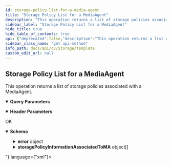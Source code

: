 ```yaml
---
id: storage-policy-list-for-a-media-agent
title: "Storage Policy List for a MediaAgent"
description: "This operation returns a list of storage policies associated with a MediaAgent."
sidebar_label: "Storage Policy List for a MediaAgent"
hide_title: true
hide_table_of_contents: true
api: {"deprecated":false,"description":"This operation returns a list of storage policies associated with a MediaAgent.","operationId":"Storage Policy List for a MediaAgent","parameters":[{"description":"","explode":true,"in":"query","name":"MediaAgent","required":true,"schema":{"example":"{{MediaAgentId}}","type":"string"}},{"description":"","in":"header","name":"Authtoken","required":true,"schema":{"example":"{{TOKEN}}","type":"string"}}],"tags":["Storage Policy Operations"],"responses":{"200":{"description":"OK","content":{"application/json":{"schema":{"type":"object","properties":{"error":{"type":"object","properties":{"errorCode":{"type":"integer"}}},"storagePolicyInformationAssociatedToMA":{"type":"array","items":{"type":"object","properties":{"isMADefaultDataPathInCopy":{"type":"boolean"},"isPrimaryCopy":{"type":"boolean"},"isProxyMAInCopy":{"type":"boolean"},"isMADDBHost":{"type":"boolean"},"storagePolicyAndCopy":{"type":"object","properties":{"copyId":{"type":"integer"},"_type_":{"type":"integer"},"copyName":{"type":"string"},"storagePolicyName":{"type":"string"},"storagePolicyId":{"type":"integer"}}},"mediaAgent":{"type":"object","properties":{"mediaAgentId":{"type":"integer"}}}}}}},"x-examples":{"Example 1":{"error":{"errorCode":0},"storagePolicyInformationAssociatedToMA":[{"isMADefaultDataPathInCopy":true,"isPrimaryCopy":false,"isProxyMAInCopy":false,"isMADDBHost":false,"storagePolicyAndCopy":{"copyId":214,"_type_":18,"copyName":"Copy-2","storagePolicyName":"CCM_dedupe1","storagePolicyId":105},"mediaAgent":{"mediaAgentId":2}},{"isMADefaultDataPathInCopy":true,"isPrimaryCopy":true,"isProxyMAInCopy":false,"isMADDBHost":false,"storagePolicyAndCopy":{"copyId":1,"_type_":18,"copyName":"Primary","storagePolicyName":"CommServeDR","storagePolicyId":2},"mediaAgent":{"mediaAgentId":2}},{"isMADefaultDataPathInCopy":true,"isPrimaryCopy":true,"isProxyMAInCopy":false,"isMADDBHost":false,"storagePolicyAndCopy":{"copyId":2,"_type_":18,"copyName":"Primary","storagePolicyName":"CSSP","storagePolicyId":3},"mediaAgent":{"mediaAgentId":2}},{"isMADefaultDataPathInCopy":true,"isPrimaryCopy":true,"isProxyMAInCopy":false,"isMADDBHost":false,"storagePolicyAndCopy":{"copyId":55,"_type_":18,"copyName":"Primary","storagePolicyName":"storagepolicy_bdcsrvtest05","storagePolicyId":55},"mediaAgent":{"mediaAgentId":2}},{"isMADefaultDataPathInCopy":true,"isPrimaryCopy":true,"isProxyMAInCopy":false,"isMADDBHost":false,"storagePolicyAndCopy":{"copyId":118,"_type_":18,"copyName":"Primary","storagePolicyName":"SujLogSP","storagePolicyId":111},"mediaAgent":{"mediaAgentId":2}},{"isMADefaultDataPathInCopy":true,"isPrimaryCopy":true,"isProxyMAInCopy":false,"isMADDBHost":false,"storagePolicyAndCopy":{"copyId":117,"_type_":18,"copyName":"Primary","storagePolicyName":"SujSP1","storagePolicyId":110},"mediaAgent":{"mediaAgentId":2}}]}}},"examples":{"Storage Policy List for a MediaAgent":{"value":{"error":{"errorCode":0},"storagePolicyInformationAssociatedToMA":[{"isMADefaultDataPathInCopy":true,"isPrimaryCopy":false,"isProxyMAInCopy":false,"isMADDBHost":false,"storagePolicyAndCopy":{"copyId":214,"_type_":18,"copyName":"Copy-2","storagePolicyName":"CCM_dedupe1","storagePolicyId":105},"mediaAgent":{"mediaAgentId":2}},{"isMADefaultDataPathInCopy":true,"isPrimaryCopy":true,"isProxyMAInCopy":false,"isMADDBHost":false,"storagePolicyAndCopy":{"copyId":1,"_type_":18,"copyName":"Primary","storagePolicyName":"CommServeDR","storagePolicyId":2},"mediaAgent":{"mediaAgentId":2}},{"isMADefaultDataPathInCopy":true,"isPrimaryCopy":true,"isProxyMAInCopy":false,"isMADDBHost":false,"storagePolicyAndCopy":{"copyId":2,"_type_":18,"copyName":"Primary","storagePolicyName":"CSSP","storagePolicyId":3},"mediaAgent":{"mediaAgentId":2}},{"isMADefaultDataPathInCopy":true,"isPrimaryCopy":true,"isProxyMAInCopy":false,"isMADDBHost":false,"storagePolicyAndCopy":{"copyId":55,"_type_":18,"copyName":"Primary","storagePolicyName":"storagepolicy_bdcsrvtest05","storagePolicyId":55},"mediaAgent":{"mediaAgentId":2}},{"isMADefaultDataPathInCopy":true,"isPrimaryCopy":true,"isProxyMAInCopy":false,"isMADDBHost":false,"storagePolicyAndCopy":{"copyId":118,"_type_":18,"copyName":"Primary","storagePolicyName":"SujLogSP","storagePolicyId":111},"mediaAgent":{"mediaAgentId":2}},{"isMADefaultDataPathInCopy":true,"isPrimaryCopy":true,"isProxyMAInCopy":false,"isMADDBHost":false,"storagePolicyAndCopy":{"copyId":117,"_type_":18,"copyName":"Primary","storagePolicyName":"SujSP1","storagePolicyId":110},"mediaAgent":{"mediaAgentId":2}}]}}}},"application/xml":{"examples":{"Example 1":{"value":"<?xml version=\"1.0\" encoding=\"UTF-8\" standalone=\"no\" ?><App_GetStoragePoliciesForMediaAgentResp><error errorCode=\"0\"/><storagePolicyInformationAssociatedToMA isMADDBHost=\"0\" isMADefaultDataPathInCopy=\"1\" isPrimaryCopy=\"1\" isProxyMAInCopy=\"0\"><mediaAgent mediaAgentId=\"2\"/><storagePolicyAndCopy _type_=\"18\" copyId=\"1\" copyName=\"Primary\" storagePolicyId=\"2\" storagePolicyName=\"CommServeDR\"/></storagePolicyInformationAssociatedToMA><storagePolicyInformationAssociatedToMA isMADDBHost=\"0\" isMADefaultDataPathInCopy=\"1\" isPrimaryCopy=\"1\" isProxyMAInCopy=\"0\"><mediaAgent mediaAgentId=\"2\"/><storagePolicyAndCopy _type_=\"18\" copyId=\"2\" copyName=\"Primary\" storagePolicyId=\"3\" storagePolicyName=\"CSSP\"/></storagePolicyInformationAssociatedToMA></App_GetStoragePoliciesForMediaAgentResp>"}}}}}},"method":"get","path":"/StoragePolicyListAssociatedToMediaAgent","servers":[{"url":"http://{hostname}/webconsole/api","variables":{"hostname":{"default":"localhost","description":"Webconsole"}}}],"info":{"title":"Template","contact":{},"version":"1.0","description":"Template"},"postman":{"name":"Storage Policy List for a MediaAgent","description":{"content":"This operation returns a list of storage policies associated with a MediaAgent.","type":"text/plain"},"url":{"path":["StoragePolicyListAssociatedToMediaAgent"],"host":["{{baseUrl}}"],"query":[{"disabled":false,"description":{"content":"(Required) ","type":"text/plain"},"key":"MediaAgent","value":""}],"variable":[]},"header":[{"disabled":false,"description":{"content":"(Required) ","type":"text/plain"},"key":"Authtoken","value":""},{"key":"Accept","value":"application/json"}],"method":"GET"}}
sidebar_class_name: "get api-method"
info_path: docs/api/cv/Storage/template
custom_edit_url: null
---
```



## Storage Policy List for a MediaAgent



This operation returns a list of storage policies associated with a MediaAgent.

<details style={{"marginBottom":"1rem"}} data-collapsed={false} open={true}><summary style={{}}><strong>Query Parameters</strong></summary><div><ul><ParamsItem className={"paramsItem"} param={{"description":"","explode":true,"in":"query","name":"MediaAgent","required":true,"schema":{"example":"{{MediaAgentId}}","type":"string"}}}></ParamsItem></ul></div></details><details style={{"marginBottom":"1rem"}} data-collapsed={false} open={true}><summary style={{}}><strong>Header Parameters</strong></summary><div><ul><ParamsItem className={"paramsItem"} param={{"description":"","in":"header","name":"Authtoken","required":true,"schema":{"example":"{{TOKEN}}","type":"string"}}}></ParamsItem></ul></div></details><div><ApiTabs><TabItem label={"200"} value={"200"}><div>

OK

</div><div><MimeTabs schemaType={"response"}><TabItem label={"application/json"} value={"application/json"}><SchemaTabs><TabItem label={"Schema"} value={"Schema"}><details style={{}} data-collapsed={false} open={true}><summary style={{"textAlign":"left"}}><strong>Schema</strong></summary><div style={{"textAlign":"left","marginLeft":"1rem"}}></div><ul style={{"marginLeft":"1rem"}}><SchemaItem collapsible={true} className={"schemaItem"}><details style={{}}><summary style={{}}><strong>error</strong><span style={{"opacity":"0.6"}}> object</span></summary><div style={{"marginLeft":"1rem"}}><SchemaItem collapsible={false} name={"errorCode"} required={false} deprecated={undefined} schemaDescription={undefined} schemaName={"integer"} qualifierMessage={undefined} defaultValue={undefined}></SchemaItem></div></details></SchemaItem><SchemaItem collapsible={true} className={"schemaItem"}><details style={{}}><summary style={{}}><strong>storagePolicyInformationAssociatedToMA</strong><span style={{"opacity":"0.6"}}> object[]</span></summary><div style={{"marginLeft":"1rem"}}><SchemaItem collapsible={false} name={"isMADefaultDataPathInCopy"} required={false} deprecated={undefined} schemaDescription={undefined} schemaName={"boolean"} qualifierMessage={undefined} defaultValue={undefined}></SchemaItem><SchemaItem collapsible={false} name={"isPrimaryCopy"} required={false} deprecated={undefined} schemaDescription={undefined} schemaName={"boolean"} qualifierMessage={undefined} defaultValue={undefined}></SchemaItem><SchemaItem collapsible={false} name={"isProxyMAInCopy"} required={false} deprecated={undefined} schemaDescription={undefined} schemaName={"boolean"} qualifierMessage={undefined} defaultValue={undefined}></SchemaItem><SchemaItem collapsible={false} name={"isMADDBHost"} required={false} deprecated={undefined} schemaDescription={undefined} schemaName={"boolean"} qualifierMessage={undefined} defaultValue={undefined}></SchemaItem><SchemaItem collapsible={true} className={"schemaItem"}><details style={{}}><summary style={{}}><strong>storagePolicyAndCopy</strong><span style={{"opacity":"0.6"}}> object</span></summary><div style={{"marginLeft":"1rem"}}><SchemaItem collapsible={false} name={"copyId"} required={false} deprecated={undefined} schemaDescription={undefined} schemaName={"integer"} qualifierMessage={undefined} defaultValue={undefined}></SchemaItem><SchemaItem collapsible={false} name={"_type_"} required={false} deprecated={undefined} schemaDescription={undefined} schemaName={"integer"} qualifierMessage={undefined} defaultValue={undefined}></SchemaItem><SchemaItem collapsible={false} name={"copyName"} required={false} deprecated={undefined} schemaDescription={undefined} schemaName={"string"} qualifierMessage={undefined} defaultValue={undefined}></SchemaItem><SchemaItem collapsible={false} name={"storagePolicyName"} required={false} deprecated={undefined} schemaDescription={undefined} schemaName={"string"} qualifierMessage={undefined} defaultValue={undefined}></SchemaItem><SchemaItem collapsible={false} name={"storagePolicyId"} required={false} deprecated={undefined} schemaDescription={undefined} schemaName={"integer"} qualifierMessage={undefined} defaultValue={undefined}></SchemaItem></div></details></SchemaItem><SchemaItem collapsible={true} className={"schemaItem"}><details style={{}}><summary style={{}}><strong>mediaAgent</strong><span style={{"opacity":"0.6"}}> object</span></summary><div style={{"marginLeft":"1rem"}}><SchemaItem collapsible={false} name={"mediaAgentId"} required={false} deprecated={undefined} schemaDescription={undefined} schemaName={"integer"} qualifierMessage={undefined} defaultValue={undefined}></SchemaItem></div></details></SchemaItem></div></details></SchemaItem></ul></details></TabItem><TabItem label={"Example (from schema)"} value={"Example (from schema)"}><ResponseSamples responseExample={"{\n  \"error\": {\n    \"errorCode\": 0\n  },\n  \"storagePolicyInformationAssociatedToMA\": [\n    {\n      \"isMADefaultDataPathInCopy\": true,\n      \"isPrimaryCopy\": true,\n      \"isProxyMAInCopy\": true,\n      \"isMADDBHost\": true,\n      \"storagePolicyAndCopy\": {\n        \"copyId\": 0,\n        \"_type_\": 0,\n        \"copyName\": \"string\",\n        \"storagePolicyName\": \"string\",\n        \"storagePolicyId\": 0\n      },\n      \"mediaAgent\": {\n        \"mediaAgentId\": 0\n      }\n    }\n  ]\n}"} language={"json"}></ResponseSamples></TabItem><TabItem label={" Storage  Policy  List for a  Media Agent"} value={" Storage  Policy  List for a  Media Agent"}><ResponseSamples responseExample={"{\n  \"error\": {\n    \"errorCode\": 0\n  },\n  \"storagePolicyInformationAssociatedToMA\": [\n    {\n      \"isMADefaultDataPathInCopy\": true,\n      \"isPrimaryCopy\": false,\n      \"isProxyMAInCopy\": false,\n      \"isMADDBHost\": false,\n      \"storagePolicyAndCopy\": {\n        \"copyId\": 214,\n        \"_type_\": 18,\n        \"copyName\": \"Copy-2\",\n        \"storagePolicyName\": \"CCM_dedupe1\",\n        \"storagePolicyId\": 105\n      },\n      \"mediaAgent\": {\n        \"mediaAgentId\": 2\n      }\n    },\n    {\n      \"isMADefaultDataPathInCopy\": true,\n      \"isPrimaryCopy\": true,\n      \"isProxyMAInCopy\": false,\n      \"isMADDBHost\": false,\n      \"storagePolicyAndCopy\": {\n        \"copyId\": 1,\n        \"_type_\": 18,\n        \"copyName\": \"Primary\",\n        \"storagePolicyName\": \"CommServeDR\",\n        \"storagePolicyId\": 2\n      },\n      \"mediaAgent\": {\n        \"mediaAgentId\": 2\n      }\n    },\n    {\n      \"isMADefaultDataPathInCopy\": true,\n      \"isPrimaryCopy\": true,\n      \"isProxyMAInCopy\": false,\n      \"isMADDBHost\": false,\n      \"storagePolicyAndCopy\": {\n        \"copyId\": 2,\n        \"_type_\": 18,\n        \"copyName\": \"Primary\",\n        \"storagePolicyName\": \"CSSP\",\n        \"storagePolicyId\": 3\n      },\n      \"mediaAgent\": {\n        \"mediaAgentId\": 2\n      }\n    },\n    {\n      \"isMADefaultDataPathInCopy\": true,\n      \"isPrimaryCopy\": true,\n      \"isProxyMAInCopy\": false,\n      \"isMADDBHost\": false,\n      \"storagePolicyAndCopy\": {\n        \"copyId\": 55,\n        \"_type_\": 18,\n        \"copyName\": \"Primary\",\n        \"storagePolicyName\": \"storagepolicy_bdcsrvtest05\",\n        \"storagePolicyId\": 55\n      },\n      \"mediaAgent\": {\n        \"mediaAgentId\": 2\n      }\n    },\n    {\n      \"isMADefaultDataPathInCopy\": true,\n      \"isPrimaryCopy\": true,\n      \"isProxyMAInCopy\": false,\n      \"isMADDBHost\": false,\n      \"storagePolicyAndCopy\": {\n        \"copyId\": 118,\n        \"_type_\": 18,\n        \"copyName\": \"Primary\",\n        \"storagePolicyName\": \"SujLogSP\",\n        \"storagePolicyId\": 111\n      },\n      \"mediaAgent\": {\n        \"mediaAgentId\": 2\n      }\n    },\n    {\n      \"isMADefaultDataPathInCopy\": true,\n      \"isPrimaryCopy\": true,\n      \"isProxyMAInCopy\": false,\n      \"isMADDBHost\": false,\n      \"storagePolicyAndCopy\": {\n        \"copyId\": 117,\n        \"_type_\": 18,\n        \"copyName\": \"Primary\",\n        \"storagePolicyName\": \"SujSP1\",\n        \"storagePolicyId\": 110\n      },\n      \"mediaAgent\": {\n        \"mediaAgentId\": 2\n      }\n    }\n  ]\n}"} language={"json"}></ResponseSamples></TabItem></SchemaTabs></TabItem><TabItem label={"application/xml"} value={"application/xml"}><SchemaTabs><TabItem label={" Example 1"} value={" Example 1"}><ResponseSamples responseExample={"<?xml version=\"1.0\" encoding=\"UTF-8\" standalone=\"no\" ?><App_GetStoragePoliciesForMediaAgentResp><error errorCode=\"0\"/><storagePolicyInformationAssociatedToMA isMADDBHost=\"0\" isMADefaultDataPathInCopy=\"1\" isPrimaryCopy=\"1\" isProxyMAInCopy=\"0\"><mediaAgent mediaAgentId=\"2\"/><storagePolicyAndCopy _type_=\"18\" copyId=\"1\" copyName=\"Primary\" storagePolicyId=\"2\" storagePolicyName=\"CommServeDR\"/></storagePolicyInformationAssociatedToMA><storagePolicyInformationAssociatedToMA isMADDBHost=\"0\" isMADefaultDataPathInCopy=\"1\" isPrimaryCopy=\"1\" isProxyMAInCopy=\"0\"><mediaAgent mediaAgentId=\"2\"/><storagePolicyAndCopy _type_=\"18\" copyId=\"2\" copyName=\"Primary\" storagePolicyId=\"3\" storagePolicyName=\"CSSP\"/></storagePolicyInformationAssociatedToMA></App_GetStoragePoliciesForMediaAgentResp>"} language={"xml"}></ResponseSamples></TabItem></SchemaTabs></TabItem></MimeTabs></div></TabItem></ApiTabs></div>
      